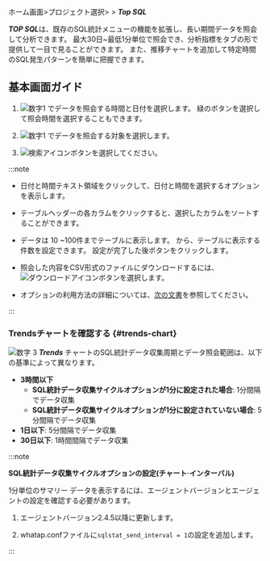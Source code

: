 ホーム画面&gt;プロジェクト選択&gt; <Cmdname sid="laboratory" className="uitext" /> &gt; ***Top SQL***

***TOP SQL***は、既存のSQL統計メニューの機能を拡張し、長い期間データを照会して分析できます。 最大30日~最低1分単位で照会でき、分析指標をタブの形で提供して一目で見ることができます。 また、推移チャートを追加して特定時間のSQL発生パターンを簡単に把握できます。

## 基本画面ガイド

<InDoc product='mysql,oracle,oracle-pro'><ProdImg img='db-top-sql-stat.png' desc='Top SQL' /></InDoc>

1. ![数字1](/img/number-01.png) <Cmdname sid="time" className="uitext" />でデータを照会する時間と日付を選択します。 緑のボタンを選択して照会時間を選択することもできます。

2. ![数字1](/img/number-01.png) <Cmdname sid="instance" className="uitext" />でデータを照会する対象を選択します。

3. ![検索アイコン](/img/ico-btn-search.png)ボタンを選択してください。

:::note

- 日付と時間テキスト領域をクリックして、日付と時間を選択するオプションを表示します。

- テーブルヘッダーの各カラムをクリックすると、選択したカラムをソートすることができます。

- データは 10 ~100件までテーブルに表示します。 <Cmdname sid="TTL07773" className="uitext" />から、テーブルに表示する件数を設定できます。 設定が完了した後<LinkImage img="ico-btn-search.png" className="ico" />ボタンをクリックします。

- 照会した内容をCSV形式のファイルにダウンロードするには、![ダウンロードアイコン](/img/ico-download.svg)ボタンを選択します。

- <Cmdname sid="time" className="uitext" />オプションの利用方法の詳細については、[次の文書](usage-ui#timeselector)を参照してください。

:::

### Trendsチャートを確認する {#trends-chart}

<InDoc product='mysql,oracle,oracle-pro'><ProdImg img='db-top-sql-trends-chart.png' desc='Top SQL' /></InDoc>

![数字 3](/img/number-03.png) ***Trends*** チャートのSQL統計データ収集周期とデータ照会範囲は、以下の基準によって異なります。 

- **3時間以下**
  - **SQL統計データ収集サイクルオプションが1分に設定された場合**: 1分間隔でデータ収集
  - **SQL統計データ収集サイクルオプションが1分に設定されていない場合**: 5分間隔でデータ収集
- **1日以下**: 5分間隔でデータ収集
- **30日以下**: 1時間間隔でデータ収集  

:::note

**SQL統計データ収集サイクルオプションの設定(チャート·インターバル)**

1分単位のサマリー データを表示するには、エージェントバージョンとエージェントの設定を確認する必要があります。

1. エージェントバージョン2.4.5以降に更新します。

2. whatap.confファイルに`sqlstat_send_interval = 1`の設定を追加します。

:::
